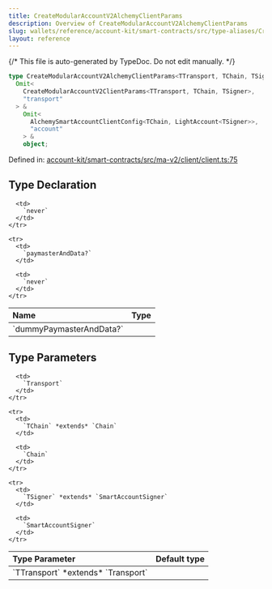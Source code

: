 ```yaml
---
title: CreateModularAccountV2AlchemyClientParams
description: Overview of CreateModularAccountV2AlchemyClientParams
slug: wallets/reference/account-kit/smart-contracts/src/type-aliases/CreateModularAccountV2AlchemyClientParams
layout: reference
---
```


{/* This file is auto-generated by TypeDoc. Do not edit manually. */}

```ts
type CreateModularAccountV2AlchemyClientParams<TTransport, TChain, TSigner> =
  Omit<
    CreateModularAccountV2ClientParams<TTransport, TChain, TSigner>,
    "transport"
  > &
    Omit<
      AlchemySmartAccountClientConfig<TChain, LightAccount<TSigner>>,
      "account"
    > &
    object;
```

Defined in: [account-kit/smart-contracts/src/ma-v2/client/client.ts:75](https://github.com/alchemyplatform/aa-sdk/blob/08ef11b1fc98663df6a97fa93722c7f14b33f1cc/account-kit/smart-contracts/src/ma-v2/client/client.ts#L75)

## Type Declaration

<table>
  <thead>
    <tr>
      <th align="left">Name</th>
      <th align="left">Type</th>
    </tr>
  </thead>

  <tbody>
    <tr>
      <td>
        `dummyPaymasterAndData?`
      </td>

      <td>
        `never`
      </td>
    </tr>

    <tr>
      <td>
        `paymasterAndData?`
      </td>

      <td>
        `never`
      </td>
    </tr>

  </tbody>
</table>

## Type Parameters

<table>
  <thead>
    <tr>
      <th align="left">Type Parameter</th>
      <th align="left">Default type</th>
    </tr>
  </thead>

  <tbody>
    <tr>
      <td>
        `TTransport` *extends* `Transport`
      </td>

      <td>
        `Transport`
      </td>
    </tr>

    <tr>
      <td>
        `TChain` *extends* `Chain`
      </td>

      <td>
        `Chain`
      </td>
    </tr>

    <tr>
      <td>
        `TSigner` *extends* `SmartAccountSigner`
      </td>

      <td>
        `SmartAccountSigner`
      </td>
    </tr>

  </tbody>
</table>
